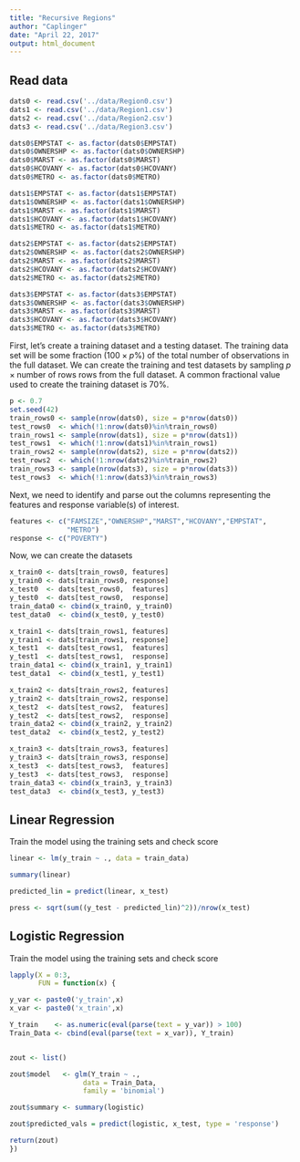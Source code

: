 ```yaml
---
title: "Recursive Regions"
author: "Caplinger"
date: "April 22, 2017"
output: html_document
---
```


## Read data

```r
dats0 <- read.csv('../data/Region0.csv')
dats1 <- read.csv('../data/Region1.csv')
dats2 <- read.csv('../data/Region2.csv')
dats3 <- read.csv('../data/Region3.csv')

dats0$EMPSTAT <- as.factor(dats0$EMPSTAT) 
dats0$OWNERSHP <- as.factor(dats0$OWNERSHP) 
dats0$MARST <- as.factor(dats0$MARST) 
dats0$HCOVANY <- as.factor(dats0$HCOVANY) 
dats0$METRO <- as.factor(dats0$METRO)

dats1$EMPSTAT <- as.factor(dats1$EMPSTAT) 
dats1$OWNERSHP <- as.factor(dats1$OWNERSHP) 
dats1$MARST <- as.factor(dats1$MARST) 
dats1$HCOVANY <- as.factor(dats1$HCOVANY) 
dats1$METRO <- as.factor(dats1$METRO)

dats2$EMPSTAT <- as.factor(dats2$EMPSTAT) 
dats2$OWNERSHP <- as.factor(dats2$OWNERSHP) 
dats2$MARST <- as.factor(dats2$MARST) 
dats2$HCOVANY <- as.factor(dats2$HCOVANY) 
dats2$METRO <- as.factor(dats2$METRO)

dats3$EMPSTAT <- as.factor(dats3$EMPSTAT) 
dats3$OWNERSHP <- as.factor(dats3$OWNERSHP) 
dats3$MARST <- as.factor(dats3$MARST) 
dats3$HCOVANY <- as.factor(dats3$HCOVANY) 
dats3$METRO <- as.factor(dats3$METRO)
```

First, let's create a training dataset and a testing dataset. The training data set will be some fraction $(100\times p\%)$ of the total number of observations in the full dataset.  We can create the training and test datasets by sampling $p \times \mbox{number of rows}$ rows from the full dataset.  A common fractional value used to create the training dataset is $70\%$.

```r
p <- 0.7
set.seed(42)
train_rows0 <- sample(nrow(dats0), size = p*nrow(dats0))
test_rows0  <- which(!1:nrow(dats0)%in%train_rows0)
train_rows1 <- sample(nrow(dats1), size = p*nrow(dats1))
test_rows1  <- which(!1:nrow(dats1)%in%train_rows1)
train_rows2 <- sample(nrow(dats2), size = p*nrow(dats2))
test_rows2  <- which(!1:nrow(dats2)%in%train_rows2)
train_rows3 <- sample(nrow(dats3), size = p*nrow(dats3))
test_rows3  <- which(!1:nrow(dats3)%in%train_rows3)
```

Next, we need to identify and parse out the columns representing the features and response variable(s) of interest.

```r
features <- c("FAMSIZE","OWNERSHP","MARST","HCOVANY","EMPSTAT",
              "METRO")
response <- c("POVERTY")
```

Now, we can create the datasets

```r
x_train0 <- dats[train_rows0, features]
y_train0 <- dats[train_rows0, response]
x_test0  <- dats[test_rows0,  features]
y_test0  <- dats[test_rows0,  response]
train_data0 <- cbind(x_train0, y_train0)
test_data0  <- cbind(x_test0, y_test0)

x_train1 <- dats[train_rows1, features]
y_train1 <- dats[train_rows1, response]
x_test1  <- dats[test_rows1,  features]
y_test1  <- dats[test_rows1,  response]
train_data1 <- cbind(x_train1, y_train1)
test_data1  <- cbind(x_test1, y_test1)

x_train2 <- dats[train_rows2, features]
y_train2 <- dats[train_rows2, response]
x_test2  <- dats[test_rows2,  features]
y_test2  <- dats[test_rows2,  response]
train_data2 <- cbind(x_train2, y_train2)
test_data2  <- cbind(x_test2, y_test2)

x_train3 <- dats[train_rows3, features]
y_train3 <- dats[train_rows3, response]
x_test3  <- dats[test_rows3,  features]
y_test3  <- dats[test_rows3,  response]
train_data3 <- cbind(x_train3, y_train3)
test_data3  <- cbind(x_test3, y_test3)
```

## Linear Regression

Train the model using the training sets and check score

```r
linear <- lm(y_train ~ ., data = train_data)

summary(linear)

predicted_lin = predict(linear, x_test)

press <- sqrt(sum((y_test - predicted_lin)^2))/nrow(x_test)
```

## Logistic Regression

Train the model using the training sets and check score

```r
lapply(X = 0:3,
       FUN = function(x) {

y_var <- paste0('y_train',x)
x_var <- paste0('x_train',x)

Y_train    <- as.numeric(eval(parse(text = y_var)) > 100)
Train_Data <- cbind(eval(parse(text = x_var)), Y_train)


zout <- list()

zout$model   <- glm(Y_train ~ ., 
                  data = Train_Data, 
                  family = 'binomial')

zout$summary <- summary(logistic)

zout$predicted_vals = predict(logistic, x_test, type = 'response')

return(zout)
})
```
